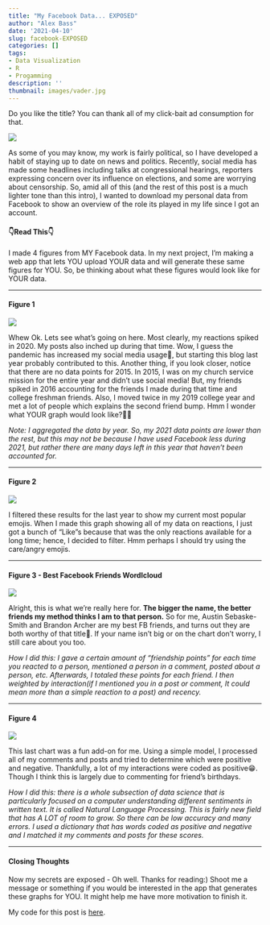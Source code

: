 ```yaml
---
title: "My Facebook Data... EXPOSED"
author: "Alex Bass"
date: '2021-04-10'
slug: facebook-EXPOSED
categories: []
tags:
- Data Visualization
- R
- Progamming
description: ''
thumbnail: images/vader.jpg
---
```

Do you like the title? You can thank all of my click-bait ad consumption for that.

![](/./about_files/fb_icon.png#center)

As some of you may know, my work is fairly political, so I have developed a habit of staying up to date on news and politics. Recently, social media has made some headlines including talks at congressional hearings, reporters expressing concern over its influence on elections, and some are worrying about censorship. So, amid all of this (and the rest of this post is a much lighter tone than this intro), I wanted to download my personal data from Facebook to show an overview of the role its played in my life since I got an account.

#### 👇Read This👇

I made 4 figures from MY Facebook data. In my next project, I'm making a web app that lets YOU upload YOUR data and will generate these same figures for YOU. So, be thinking about what these figures would look like for YOUR data.

-------------------------------

#### Figure 1

![](/./about_files/trends.png#center)

Whew Ok. Lets see what's going on here. Most clearly, my reactions spiked in 2020. My posts also inched up during that time. Wow, I guess the pandemic has increased my social media usage😬, but starting this blog last year probably contributed to this. Another thing, if you look closer, notice that there are no data points for 2015. In 2015, I was on my church service mission for the entire year and didn't use social media! But, my friends spiked in 2016 accounting for the friends I made during that time and college freshman friends. Also, I moved twice in my 2019 college year and met a lot of people which explains the second friend bump. Hmm I wonder what YOUR graph would look like?👀👀

*Note: I aggregated the data by year. So, my 2021 data points are lower than the rest, but this may not be because I have used Facebook less during 2021, but rather there are many days left in this year that haven't been accounted for.*

-------------------------------

#### Figure 2

![](/./about_files/emoji.png#center)

I filtered these results for the last year to show my current most popular emojis. When I made this graph showing all of my data on reactions, I just got a bunch of "Like"s because that was the only reactions available for a long time; hence, I decided to filter. Hmm perhaps I should try using the care/angry emojis.

-------------------------------

#### Figure 3 - Best Facebook Friends Wordlcloud

![](/./about_files/wc.png#center)

Alright, this is what we're really here for. **The bigger the name, the better friends my method thinks I am to that person.** So for me, Austin Sebaske-Smith and Brandon Archer are my best FB friends, and turns out they are both worthy of that title🥺. If your name isn't big or on the chart don't worry, I still care about you too.

*How I did this: I gave a certain amount of "friendship points" for each time you reacted to a person, mentioned a person in a comment, posted about a person, etc. Afterwards, I totaled these points for each friend. I then weighted by interaction(if I mentioned you in a post or comment, It could mean more than a simple reaction to a post) and recency.*

-------------------------------

#### Figure 4

![](/./about_files/sentiment.png#center)

This last chart was a fun add-on for me. Using a simple model, I processed all of my comments and posts and tried to determine which were positive and negative. Thankfully, a lot of my interactions were coded as positive😁. Though I think this is largely due to commenting for friend's birthdays.

*How I did this: there is a whole subsection of data science that is particularly focused on a computer understanding different sentiments in written text. It is called Natural Language Processing. This is fairly new field that has A LOT of room to grow. So there can be low accuracy  and many errors. I used a dictionary that has words coded as positive and negative and I matched it my comments and posts for these scores.*

-------------------------------

#### Closing Thoughts

Now my secrets are exposed - Oh well. Thanks for reading:) Shoot me a message or something if you would be interested in the app that generates these graphs for YOU. It might help me have more motivation to finish it.

My code for this post is [here](https://github.com/acbass49/FBdataAnalytics).